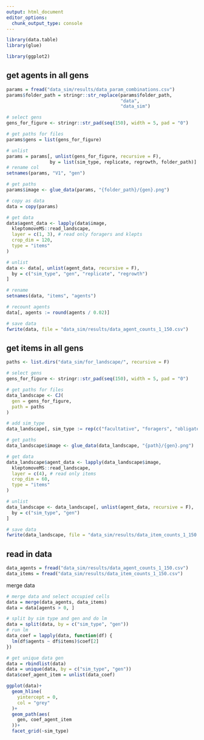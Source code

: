```yaml
---
output: html_document
editor_options: 
  chunk_output_type: console
---
```

```r
library(data.table)
library(glue)

library(ggplot2)
```

## get agents in all gens

```r
params = fread("data_sim/results/data_param_combinations.csv")
params$folder_path = stringr::str_replace(params$folder_path,
                                          "data", 
                                          "data_sim")

# select gens
gens_for_figure <- stringr::str_pad(seq(150), width = 5, pad = "0")

# get paths for files 
params$gens = list(gens_for_figure)

# unlist
params = params[, unlist(gens_for_figure, recursive = F),
                by = list(sim_type, replicate, regrowth, folder_path)]
# rename col
setnames(params, "V1", "gen")

# get paths
params$image <- glue_data(params, "{folder_path}/{gen}.png")

# copy as data
data = copy(params)

# get data
data$agent_data <- lapply(data$image,
  kleptomoveMS::read_landscape,
  layer = c(1, 3), # read only foragers and klepts
  crop_dim = 120,
  type = "items"
)

# unlist
data <- data[, unlist(agent_data, recursive = F),
  by = c("sim_type", "gen", "replicate", "regrowth")
]

# rename
setnames(data, "items", "agents")

# recount agents
data[, agents := round(agents / 0.02)]

# save data
fwrite(data, file = "data_sim/results/data_agent_counts_1_150.csv")
```

## get items in all gens

```r
paths <- list.dirs("data_sim/for_landscape/", recursive = F)

# select gens
gens_for_figure <- stringr::str_pad(seq(150), width = 5, pad = "0")

# get paths for files
data_landscape <- CJ(
  gen = gens_for_figure,
  path = paths
)

# add sim_type
data_landscape[, sim_type := rep(c("facultative", "foragers", "obligate"), 150)]

# get paths
data_landscape$image <- glue_data(data_landscape, "{path}/{gen}.png")

# get data
data_landscape$agent_data <- lapply(data_landscape$image,
  kleptomoveMS::read_landscape,
  layer = c(4), # read only items
  crop_dim = 60,
  type = "items"
)

# unlist
data_landscape <- data_landscape[, unlist(agent_data, recursive = F),
  by = c("sim_type", "gen")
]

# save data
fwrite(data_landscape, file = "data_sim/results/data_item_counts_1_150.csv")
```

## read in data

```r
data_agents = fread("data_sim/results/data_agent_counts_1_150.csv")
data_items = fread("data_sim/results/data_item_counts_1_150.csv")
```

merge data

```r
# merge data and select occupied cells
data = merge(data_agents, data_items)
data = data[agents > 0, ]

# split by sim type and gen and do lm
data = split(data, by = c("sim_type", "gen"))
# run lm
data_coef = lapply(data, function(df) {
  lm(df$agents ~ df$items)$coef[2]
})

# get unique data gen
data = rbindlist(data)
data = unique(data, by = c("sim_type", "gen"))
data$coef_agent_item = unlist(data_coef)
```

```r
ggplot(data)+
  geom_hline(
    yintercept = 0,
    col = "grey"
  )+
  geom_path(aes(
    gen, coef_agent_item
  ))+
  facet_grid(~sim_type)
```

